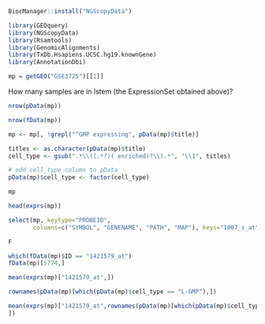 
```{r,eval=FALSE}
BiocManager::install("NGScopyData")
```


```{r}
library(GEOquery)
library(NGScopyData)
library(Rsamtools)
library(GenomicAlignments)
library(TxDb.Hsapiens.UCSC.hg19.knownGene)
library(AnnotationDbi)
```


```{r}


mp = getGEO("GSE3725")[[1]]

```
How many samples are in lstem (the ExpressionSet obtained above)?
```{r}
nrow(pData(mp))
```


```{r}
nrow(fData(mp))
```



```{r}
mp <- mp[, !grepl("^GMP expressing", pData(mp)$title)]

```



```{r}
titles <- as.character(pData(mp)$title)
cell_type <- gsub(".*\\((.*?)( enriched)?\\).*", "\\1", titles)

# add cell_type column to pData
pData(mp)$cell_type <- factor(cell_type)
```

```{r}
mp
```
```{r}
head(exprs(mp))
```


```{r}
select(mp, keytype="PROBEID", 
       columns=c("SYMBOL", "GENENAME", "PATH", "MAP"), keys="1007_s_at")
```



```{r}
F
```


```{r}
which(fData(mp)$ID == "1421579_at")
fData(mp)[5774,]
```



```{r}
mean(exprs(mp)["1421579_at",])


```
```{r}


rownames(pData(mp)[which(pData(mp)$cell_type == "L-GMP"),])

```

```{r}

mean(exprs(mp)["1421579_at",rownames(pData(mp)[which(pData(mp)$cell_type == "L-GMP"),])
])

```


